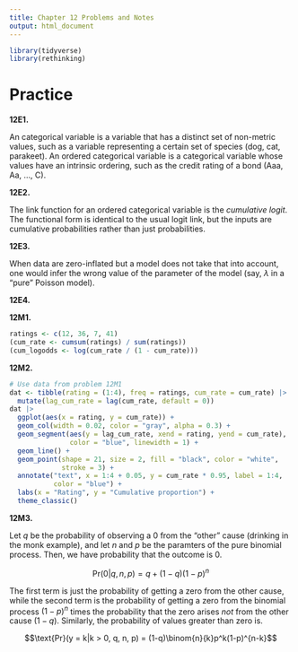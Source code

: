 ```yaml
---
title: Chapter 12 Problems and Notes
output: html_document
---
```


```r
library(tidyverse)
library(rethinking)
```

# Practice

**12E1.**

An categorical variable is a variable that has a distinct set of non-metric values, such as a variable representing a certain set of species (dog, cat, parakeet). An ordered categorical variable is a categorical variable whose values have an intrinsic ordering, such as the credit rating of a bond (Aaa, Aa, ..., C).

**12E2.**

The link function for an ordered categorical variable is the _cumulative logit_. The functional form is identical to the usual logit link, but the inputs are cumulative probabilities rather than just probabilities.

**12E3.**

When data are zero-inflated but a model does not take that into account, one would infer the wrong value of the parameter of the model (say, $\lambda$ in a "pure" Poisson model).

**12E4.**



**12M1.**

```r
ratings <- c(12, 36, 7, 41)
(cum_rate <- cumsum(ratings) / sum(ratings))
(cum_logodds <- log(cum_rate / (1 - cum_rate)))
```

**12M2.**

```r
# Use data from problem 12M1
dat <- tibble(rating = (1:4), freq = ratings, cum_rate = cum_rate) |>
  mutate(lag_cum_rate = lag(cum_rate, default = 0))
dat |>
  ggplot(aes(x = rating, y = cum_rate)) +
  geom_col(width = 0.02, color = "gray", alpha = 0.3) +
  geom_segment(aes(y = lag_cum_rate, xend = rating, yend = cum_rate),
               color = "blue", linewidth = 1) +
  geom_line() +
  geom_point(shape = 21, size = 2, fill = "black", color = "white",
             stroke = 3) +
  annotate("text", x = 1:4 + 0.05, y = cum_rate * 0.95, label = 1:4,
           color = "blue") +
  labs(x = "Rating", y = "Cumulative proportion") +
  theme_classic()
```

**12M3.**

Let $q$ be the probability of observing a 0 from the "other" cause (drinking in the monk example), and let $n$ and $p$ be the paramters of the pure binomial process. Then, we have probability that the outcome is 0.

$$\text{Pr}(0|q, n, p) = q + (1-q)(1-p)^n$$

The first term is just the probability of getting a zero from the other cause, while the second term is the probability of getting a zero from the binomial process $(1-p)^n$ times the probability that the zero arises _not_ from the other cause $(1-q)$. Similarly, the probability of values greater than zero is.

$$\text{Pr}(y = k|k > 0, q, n, p) = (1-q)\binom{n}{k}p^k(1-p)^{n-k}$$